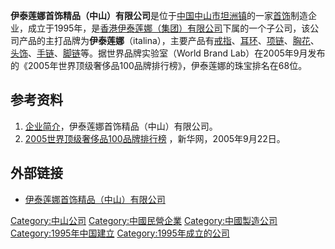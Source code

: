 {{no_footnotes|time=2022-5-13}}
'''伊泰莲娜首饰精品（中山）有限公司'''是位于[[中国|中国]][[中山市|中山市]][[坦洲镇|坦洲镇]]的一家[[首饰|首饰]]制造企业，成立于1995年，是[[香港伊泰莲娜（集团）有限公司|香港伊泰莲娜（集团）有限公司]]下属的一个子公司，该公司产品的主打品牌为'''伊泰莲娜'''（italina），主要产品有[[戒指|戒指]]、[[耳环|耳环]]、[[项链|项链]]、[[胸花|胸花]]、[[头饰|头饰]]、[[手链|手链]]、[[脚链|脚链]]等。据世界品牌实验室（World Brand Lab）在2005年9月发布的《2005年世界顶级奢侈品100品牌排行榜》，伊泰莲娜的珠宝排名在68位。

==参考资料==
#[https://web.archive.org/web/20060820231423/http://www.italina.com.cn/company.asp 企业简介]，伊泰莲娜首饰精品（中山）有限公司。
#[http://news.xinhuanet.com/fashion/2005-09/22/content_3527512_6.htm 2005世界顶级奢侈品100品牌排行榜] {{Wayback|url=http://news.xinhuanet.com/fashion/2005-09/22/content_3527512_6.htm |date=20090712083757 }}，新华网，2005年9月22日。

==外部链接==
*[https://web.archive.org/web/20060822140914/http://www.italina.com.cn/ 伊泰莲娜首饰精品（中山）有限公司]

[[Category:中山公司|Category:中山公司]]
[[Category:中國民營企業|Category:中國民營企業]]
[[Category:中國製造公司|Category:中國製造公司]]
[[Category:1995年中国建立|Category:1995年中国建立]]
[[Category:1995年成立的公司|Category:1995年成立的公司]]
